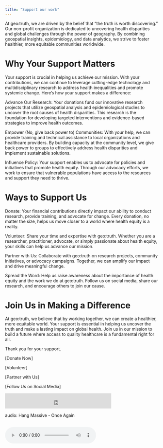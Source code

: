 ```yaml
---
title: "Support our work"
---
```



At geo:truth, we are driven by the belief that "the truth is worth discovering." Our non-profit organization is dedicated to uncovering health disparities and global challenges through the power of geography. By combining geospatial insights, epidemiology, and data analytics, we strive to foster healthier, more equitable communities worldwide.

# Why Your Support Matters

Your support is crucial in helping us achieve our mission. With your contributions, we can continue to leverage cutting-edge technology and multidisciplinary research to address health inequalities and promote systemic change. Here’s how your support makes a difference:

Advance Our Research: Your donations fund our innovative research projects that utilize geospatial analysis and epidemiological studies to uncover the root causes of health disparities. This research is the foundation for developing targeted interventions and evidence-based strategies to improve health outcomes.

Empower (No, give back power to) Communities: With your help, we can provide training and technical assistance to local organizations and healthcare providers. By building capacity at the community level, we give back power to groups to effectively address health disparities and implement sustainable solutions.

Influence Policy: Your support enables us to advocate for policies and initiatives that promote health equity. Through our advocacy efforts, we work to ensure that vulnerable populations have access to the resources and support they need to thrive.

# Ways to Support Us

Donate: Your financial contributions directly impact our ability to conduct research, provide training, and advocate for change. Every donation, no matter the size, helps us move closer to a world where health equity is a reality.

Volunteer: Share your time and expertise with geo:truth. Whether you are a researcher, practitioner, advocate, or simply passionate about health equity, your skills can help us advance our mission.

Partner with Us: Collaborate with geo:truth
on research projects, community initiatives, or advocacy campaigns. Together, we can amplify our impact and drive meaningful change.

Spread the Word: Help us raise awareness about the importance of health equity and the work we do at geo:truth. Follow us on social media, share our research, and encourage others to join our cause.

# Join Us in Making a Difference

At geo:truth, we believe that by working together, we can create a healthier, more equitable world. Your support is essential in helping us uncover the truth and make a lasting impact on global health. Join us in our mission to build a future where access to quality healthcare is a fundamental right for all.

Thank you for your support.

[Donate Now]

[Volunteer]

[Partner with Us]

[Follow Us on Social Media]




 <iframe frameborder="0" width="350" height="50" src="https://drive.google.com/file/d/1wdveFsQ20Hvr4JMlzJPJw6eE2xJnP8YT/preview"></iframe>
 
audio: Hang Massive - Once Again
 
 
 <audio controls autoplay loop><source src="https://drive.google.com/file/d/1wdveFsQ20Hvr4JMlzJPJw6eE2xJnP8YT/preview" type="audio/mpeg">Your browser does not support the audio tag.</audio>
---


